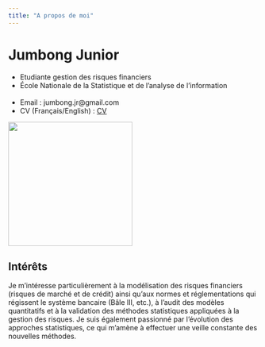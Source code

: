 ```yaml
---
title: "A propos de moi"
---
```


<div class="box">
<h1 style="display: block;">Jumbong Junior</h1>

<div class="container">
<ul>
    <li> Etudiante gestion des risques financiers </li>
    <li> École Nationale de la Statistique et de l'analyse de l'information </li>
    <br>
    <li> Email : jumbong.jr@gmail.com </li>
    <li> CV (Français/English) : [CV](CV/CV_Jumbong.pdf) </li>
</ul> 

<img src="illust_graphics.jpg"  style="width: 250px; height: 250px;">
</div>

<h2> Intérêts</h2>

Je m'intéresse particulièrement à la modélisation des risques financiers (risques de marché et de crédit) ainsi qu'aux normes et réglementations qui régissent le système bancaire (Bâle III, etc.), à l'audit des modèles quantitatifs et à la validation des méthodes statistiques appliquées à la gestion des risques. Je suis également passionné par l'évolution des approches statistiques, ce qui m'amène à effectuer une veille constante des nouvelles méthodes.

</div>

